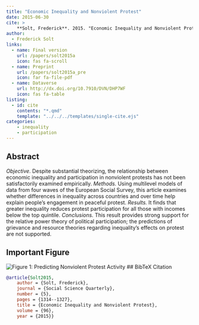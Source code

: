 ```yaml
---
title: "Economic Inequality and Nonviolent Protest"
date: 2015-06-30
cite: >
    **Solt, Frederick**. 2015. "Economic Inequality and Nonviolent Protest." _Social Science Quarterly_ 96(5):1314-1327.
author:
  - Frederick Solt
links:
  - name: Final version
    url: /papers/solt2015a
    icon: fas fa-scroll
  - name: Preprint
    url: /papers/solt2015a_pre
    icon: far fa-file-pdf
  - name: Dataverse
    url: http://dx.doi.org/10.7910/DVN/DHP7WF
    icon: fas fa-table
listing:
  - id: cite
    contents: "*.qmd"
    template: "../../../templates/single-cite.ejs"
categories:
    - inequality
    - participation
---
```


:::{#cite}
:::

## Abstract
*Objective.* Despite substantial theorizing, the relationship between economic inequality and participation in nonviolent protests has not been satisfactorily examined empirically.   *Methods.* Using multilevel models of data from four waves of the European Social Survey, this article examines whether differences in inequality across countries and over time help explain people's engagement in peaceful protest.  *Results.*  It finds that greater inequality reduces protest participation for all those with incomes below the top quintile.  *Conclusions.*  This result provides strong support for the relative power theory of political participation; the predictions of grievance and resource theories regarding inequality's effects on protest are not supported.

## Important Figure

![Figure 1: Predicting Nonviolent Protest Activity](fig1.png)
## BibTeX Citation
```bibtex
@article{Solt2015,
	author = {Solt, Frederick},
	journal = {Social Science Quarterly},
	number = {5},
	pages = {1314--1327},
	title = {Economic Inequality and Nonviolent Protest},
	volume = {96},
	year = {2015}}
```